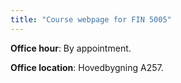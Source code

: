 ```yaml
---
title: "Course webpage for FIN 5005"
---
```


**Office hour**: By appointment.

**Office location**: Hovedbygning A257.